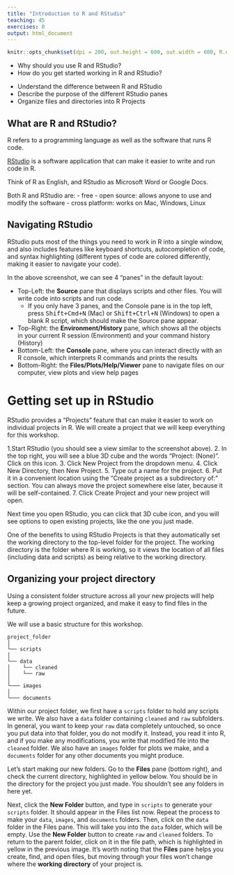 ```yaml
---
title: "Introduction to R and RStudio"
teaching: 45
exercises: 0
output: html_document
---
```


```r
knitr::opts_chunk$set(dpi = 200, out.height = 600, out.width = 600, R.options = list(max.print = 100))
```


:::::::::::::::::::::::::::::::::::::: questions 

- Why should you use R and RStudio?
- How do you get started working in R and RStudio?

::::::::::::::::::::::::::::::::::::::::::::::::

::::::::::::::::::::::::::::::::::::: objectives

- Understand the difference between R and RStudio
- Describe the purpose of the different RStudio panes
- Organize files and directories into R Projects

::::::::::::::::::::::::::::::::::::::::::::::::

## What are R and RStudio?

R refers to a programming language as well as the software that runs R code.

[RStudio](https://rstudio.com) is a software application that can make it easier to write and run code in R. 

Think of R as English, and RStudio as Microsoft Word or Google Docs.

Both R and RStudio are: 
- free
- open source: allows anyone to use and modify the software
- cross platform: works on Mac, Windows, Linux 


## Navigating RStudio

RStudio puts most of the things you need to work in R into a single window, and also includes features like keyboard shortcuts, autocompletion of code, and syntax highlighting (different types of code are colored differently, making it easier to navigate your code).



In the above screenshot, we can see 4 "panes" in the default layout:

- Top-Left: the **Source** pane that displays scripts and other files. You will write code into scripts and run code.
  - If you only have 3 panes, and the Console pane is in the top left, press <kbd>Shift+Cmd+N</kbd> (Mac) or <kbd>Shift+Ctrl+N</kbd> (Windows) to open a blank R script, which should make the Source pane appear.
- Top-Right: the **Environment/History** pane, which shows all the objects in your current R session (Environment) and your command history (History)
- Bottom-Left: the **Console** pane, where you can interact directly with an R console, which interprets R commands and prints the results
- Bottom-Right: the **Files/Plots/Help/Viewer** pane to navigate files on our computer, view plots and view help pages


# Getting set up in RStudio

RStudio provides a “Projects” feature that can make it easier to work on individual projects in R. We will create a project that we will keep everything for this workshop.

1.Start RStudio (you should see a view similar to the screenshot above).
2. In the top right, you will see a blue 3D cube and the words “Project: (None)”. Click on this icon.
3. Click New Project from the dropdown menu.
4. Click New Directory, then New Project.
5. Type out a name for the project.
6. Put it in a convenient location using the “Create project as a subdirectory of:” section.  You can always move the project somewhere else later, because it will be self-contained.
7. Click Create Project and your new project will open.

Next time you open RStudio, you can click that 3D cube icon, and you will see options to open existing projects, like the one you just made.

One of the benefits to using RStudio Projects is that they automatically set the working directory to the top-level folder for the project. The working directory is the folder where R is working, so it views the location of all files (including data and scripts) as being relative to the working directory.  


## Organizing your project directory

Using a consistent folder structure across all your new projects will help keep a growing project organized, and make it easy to find files in the future. 

We will use a basic structure for this workshop. 

```
project_folder
│
└── scripts
│
└── data
│    └── cleaned
│    └── raw
│
└─── images
│
└─── documents
```

Within our project folder, we first have a `scripts` folder to hold any scripts we write. We also have a `data` folder containing `cleaned` and `raw` subfolders. In general, you want to keep your `raw` data completely untouched, so once you put data into that folder, you do not modify it. Instead, you read it into R, and if you make any modifications, you write that modified file into the `cleaned` folder. We also have an `images` folder for plots we make, and a `documents` folder for any other documents you might produce.

Let's start making our new folders. Go to the **Files** pane (bottom right), and check the current directory, highlighted in yellow below. You should be in the directory for the project you just made. You shouldn't see any folders in here yet.


Next, click the **New Folder** button, and type in `scripts` to generate your `scripts` folder. It should appear in the Files list now. Repeat the process to make your `data`, `images`, and `documents` folders. Then, click on the `data` folder in the Files pane. This will take you into the `data` folder, which will be empty. Use the **New Folder** button to create `raw` and `cleaned` folders. To return to the parent folder, click on it in the file path, which is highlighted in yellow in the previous image. It's worth noting that the **Files** pane helps you create, find, and open files, but moving through your files won't change where the **working directory** of your project is.




